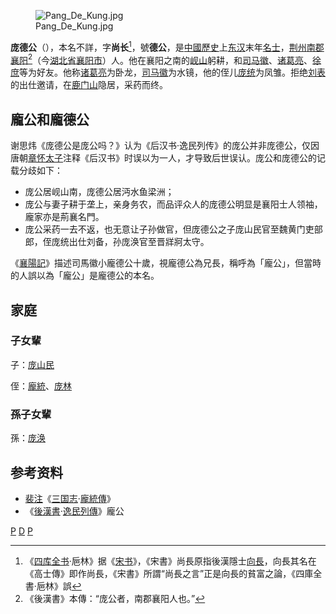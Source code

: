 {{NOT|龐德}}
[[File:Pang_De_Kung.jpg|thumb]]

'''庞德公'''（{{bd|？||3世紀|catIdx=P庞}}），本名不詳，字'''尚长'''<ref>《[[四库全书|四库全书]]·巵林》据《[[宋书|宋书]]》，《宋書》尚長原指後漢隱士[[向長|向長]]，向長其名在《高士傳》即作尚長，《宋書》所謂“尚長之言”正是向長的貧富之論，《四庫全書·巵林》誤</ref>，號'''德公'''，是[[中國歷史|中國歷史]]上[[东汉|东汉]]末年[[名士|名士]]，[[荊州_(古代)|荆州]][[南郡|南郡]][[襄陽_(古代)|襄阳]]<ref>《後漢書》本傳：“庞公者，南郡襄阳人也。”</ref>（今[[湖北省|湖北省]][[襄阳市|襄阳市]]）人。他在襄阳之南的[[岘山|岘山]]躬耕，和[[司马徽|司马徽]]、[[诸葛亮|诸葛亮]]、[[徐庶|徐庶]]等为好友。他称[[诸葛亮|诸葛亮]]为卧龙，[[司马徽|司马徽]]为水镜，他的侄儿[[庞统|庞统]]为凤雏。拒绝[[刘表|刘表]]的出仕邀请，在[[鹿门山|鹿门山]]隐居，采药而终。

== 龐公和龐德公 ==
谢思炜《庞德公是庞公吗？》认为《后汉书·逸民列传》的庞公并非庞德公，仅因唐朝[[章怀太子|章怀太子]]注释《后汉书》时误以为一人，才导致后世误认。庞公和庞德公的记载分歧如下：
*庞公居岘山南，庞德公居沔水鱼梁洲；
*庞公与妻子耕于垄上，亲身务农，而品评众人的庞德公明显是襄阳士人领袖，龐家亦是荊襄名門。
*庞公采药一去不返，也无意让子孙做官，但庞德公之子庞山民官至魏黄门吏部郎，侄庞统出仕刘备，孙庞涣官至晋牂牁太守。

《[[襄陽記|襄陽記]]》描述司馬徽小龐德公十歲，視龐德公為兄長，稱呼為「龐公」，但當時的人誤以為「龐公」是龐德公的本名。

==家庭==
===子女輩===
子：[[庞山民|庞山民]]

侄：[[龐統|龐統]]、[[庞林|庞林]]

===孫子女輩===
孫：[[庞涣|庞涣]]

== 参考资料 ==
*[[裴注|裴注]]《[[三国志|三国志]]·[[s:三國志/卷37|龐統傳]]》
*《[[後漢書|後漢書]]·[[s:後漢書/卷83|逸民列傳]]》龐公
[[Category:東漢人|P]]
[[Category:庞姓|D]]
[[Category:襄陽人|P]]